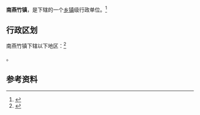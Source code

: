 {{中国乡级行政区|14/07/25/101/000}}

'''南燕竹镇'''，是{{PRC admin/fullname|14/07/25/101/000|3}}下辖的一个[[乡镇|乡镇]]级行政单位。<ref>{{PRC admin/ref sgc|{{PRC admin/parent|14/07/25/101/000}}}}</ref>

== 行政区划 ==

南燕竹镇下辖以下地区：<ref>{{PRC admin/ref sgc|14/07/25/101/000}}</ref>

{{PRC admin/children|14/07/25/101/000}}。

== 参考资料 ==

{{reflist}}

{{行政区划小作品}}
{{PRC admin/navcat|14/07/25/101/000}}